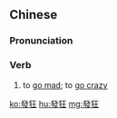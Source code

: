 {{also|发狂}}
==Chinese==
{{zh-forms|s=发狂}}

===Pronunciation===
{{zh-pron
|m=fākuáng
|c=faat3 kong4
|h=pfs=pot-khòng
|mn=hoat-kông
|cat=v
}}

===Verb===
{{zh-verb}}

# to [[go mad]]; to [[go crazy]]

[[ko:發狂]]
[[hu:發狂]]
[[mg:發狂]]
